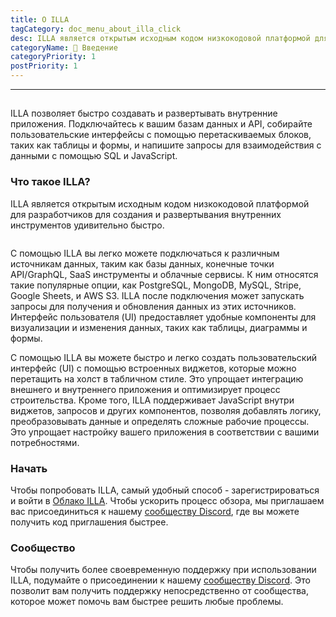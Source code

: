 ```yaml
---
title: О ILLA
tagCategory: doc_menu_about_illa_click
desc: ILLA является открытым исходным кодом низкокодовой платформой для разработчиков для создания и развертывания внутренних инструментов удивительно быстро.
categoryName: 👋 Введение
categoryPriority: 1
postPriority: 1
---
```


* * *

## <h2 hidden>О программе</h2>

ILLA позволяет быстро создавать и развертывать внутренние приложения. Подключайтесь к вашим базам данных и API, собирайте пользовательские интерфейсы с помощью перетаскиваемых блоков, таких как таблицы и формы, и напишите запросы для взаимодействия с данными с помощью SQL и JavaScript.

### Что такое ILLA?

ILLA является открытым исходным кодом низкокодовой платформой для разработчиков для создания и развертывания внутренних инструментов удивительно быстро.

<img
  src='https://cdn.illacloud.com/official-website/img/docs/introduction/about-illa-cloud.png'
  alt=""
/>

С помощью ILLA вы легко можете подключаться к различным источникам данных, таким как базы данных, конечные точки API/GraphQL, SaaS инструменты и облачные сервисы. К ним относятся такие популярные опции, как PostgreSQL, MongoDB, MySQL, Stripe, Google Sheets, и AWS S3. ILLA после подключения может запускать запросы для получения и обновления данных из этих источников. Интерфейс пользователя (UI) предоставляет удобные компоненты для визуализации и изменения данных, таких как таблицы, диаграммы и формы.

С помощью ILLA вы можете быстро и легко создать пользовательский интерфейс (UI) с помощью встроенных виджетов, которые можно перетащить на холст в табличном стиле. Это упрощает интеграцию внешнего и внутреннего приложения и оптимизирует процесс строительства. Кроме того, ILLA поддерживает JavaScript внутри виджетов, запросов и других компонентов, позволяя добавлять логику, преобразовывать данные и определять сложные рабочие процессы. Это упрощает настройку вашего приложения в соответствии с вашими потребностями.

### Начать

Чтобы попробовать ILLA, самый удобный способ - зарегистрироваться и войти в [Облако ILLA](https://cloud.illacloud.com/). 
Чтобы ускорить процесс обзора, мы приглашаем вас присоединиться к нашему [сообществу Discord](https://discord.gg/illacloud), где вы можете получить код приглашения быстрее.

### Сообщество

Чтобы получить более своевременную поддержку при использовании ILLA, подумайте о присоединении к нашему [сообществу Discord](https://discord.gg/illacloud). Это позволит вам получить поддержку непосредственно от сообщества, которое может помочь вам быстрее решить любые проблемы. 
